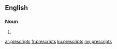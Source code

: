 ==English==

===Noun===
{{head|en|noun plural form}}

# {{plural of|prescript|lang=en}}

[[ar:prescripts]]
[[fr:prescripts]]
[[ku:prescripts]]
[[my:prescripts]]
